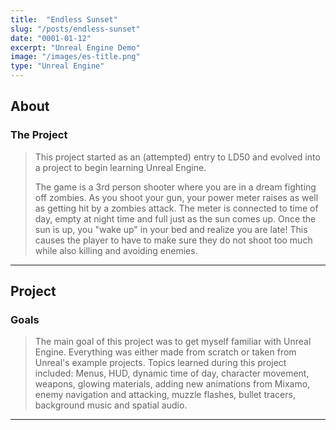 ```yaml
---
title:  "Endless Sunset"
slug: "/posts/endless-sunset"
date: "0001-01-12"
excerpt: "Unreal Engine Demo"
image: "/images/es-title.png"
type: "Unreal Engine"
---
```


## About
### The Project

> This project started as an (attempted) entry to LD50 and evolved into a project to begin learning Unreal Engine.
>
> The game is a 3rd person shooter where you are in a dream fighting off zombies. As you shoot your gun, your power meter raises as well as getting hit by a zombies attack. The meter is connected to time of day, empty at night time and full just as the sun comes up. Once the sun is up, you "wake up" in your bed and realize you are late! This causes the player to have to make sure they do not shoot too much while also killing and avoiding enemies.

---

<ImageSet1 />

## Project
### Goals

>The main goal of this project was to get myself familiar with Unreal Engine. Everything was either made from scratch or taken from Unreal's example projects. Topics learned during this project included: Menus, HUD, dynamic time of day, character movement, weapons, glowing materials, adding new animations from Mixamo, enemy navigation and attacking, muzzle flashes, bullet tracers, background music and spatial audio.

---

<ImageSet1 />
